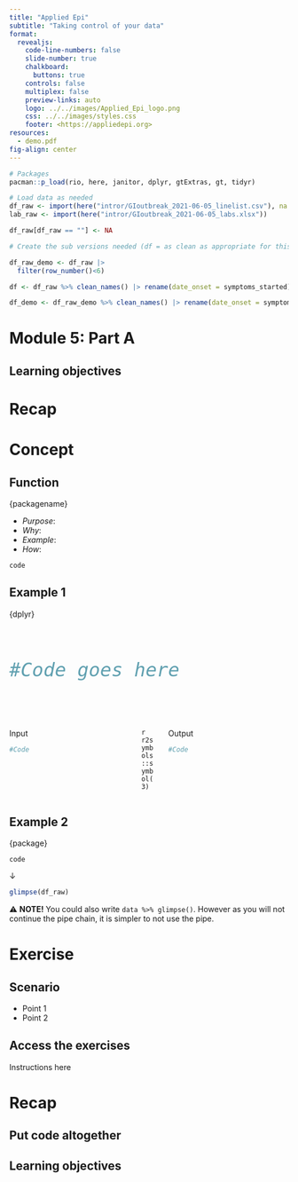 ```yaml
---
title: "Applied Epi"
subtitle: "Taking control of your data"
format:
  revealjs: 
    code-line-numbers: false
    slide-number: true
    chalkboard: 
      buttons: true
    controls: false
    multiplex: false
    preview-links: auto
    logo: ../../images/Applied_Epi_logo.png
    css: ../../images/styles.css
    footer: <https://appliedepi.org>
resources:
  - demo.pdf
fig-align: center
---
```


```r

# Packages
pacman::p_load(rio, here, janitor, dplyr, gtExtras, gt, tidyr)

# Load data as needed 
df_raw <- import(here("intror/GIoutbreak_2021-06-05_linelist.csv"), na = "") 
lab_raw <- import(here("intror/GIoutbreak_2021-06-05_labs.xlsx"))

df_raw[df_raw == ""] <- NA

# Create the sub versions needed (df = as clean as appropriate for this module, _demo = filtered to fewer rows when need to show on slides)

df_raw_demo <- df_raw |> 
  filter(row_number()<6)

df <- df_raw %>% clean_names() |> rename(date_onset = symptoms_started)

df_demo <- df_raw_demo %>% clean_names() |> rename(date_onset = symptoms_started)

```

# Module 5: Part A

## Learning objectives

# Recap

# Concept

## Function

::: slide-header
{packagename}
:::

- *Purpose*: 
- *Why*: 
- *Example*: 
- *How*: 

::: {.code-box}
`code`
:::

## Example 1


::: slide-header
{dplyr}
:::

<br>

::: {.code-box-small style="width: 700px; font-size: 40px;"}
```r
#Code goes here
```
:::

<br>

::: columns
::: {.column width="47%"}
::: input-box
Input
```r
#Code
```
:::

:::

::: {.column width="6%"}
::: arrow-box
`r r2symbols::symbol(3)`
:::
:::

::: {.column width="47%"}
::: output-box
Output
```r
#Code
```
:::
:::
:::


## Example 2

::: slide-header
{package}
:::

::: {.code-box}
`code`
:::

::: {.arrow-box}
&#8595;
:::


```r
glimpse(df_raw)
```

::: {.obs-box}
⚠️ **NOTE!** You could also write `data %>% glimpse()`. However as you will not continue the pipe chain, it is simpler to not use the pipe. 
:::
    
# Exercise

## Scenario {.exercise-slide}

::: incremental

- Point 1
- Point 2

:::

## Access the exercises {.exercise-slide}

Instructions here

# Recap

## Put code altogether

## Learning objectives
